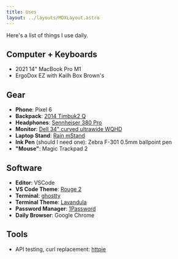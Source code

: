 ```yaml
---
title: Uses
layout: ../layouts/MDXLayout.astro
---
```


Here's a list of things I use daily.

## Computer + Keyboards

- 2021 14" MacBook Pro M1
- ErgoDox EZ with Kailh Box Brown's

## Gear

- **Phone**: Pixel 6
- **Backpack**: [2014 Timbuk2 Q](https://i.pinimg.com/originals/95/4e/e6/954ee6c0068a4e77ddfa79cdb74dc19c.jpg)
- **Headphones**: [Sennheiser 380 Pro](https://en-us.sennheiser.com/monitoring-headphone-studio-professional-audio-hd-380-pro)
- **Monitor**: [Dell 34" curved ultrawide WQHD](https://www.amazon.com/gp/product/B095X7RV77/ref=ppx_yo_dt_b_search_asin_title?ie=UTF8&th=1)
- **Laptop Stand**: [Rain mStand](https://www.amazon.com/Rain-Design-mStand-Laptop-Patented/dp/B000OOYECC/ref=sr_1_1?crid=1ZYJ2TAG619GK&keywords=rain+mstand&qid=1569550521&s=electronics&sprefix=rain+m%2Celectronics%2C177&sr=1-1)
- **Ink Pen** (should I need one): Zebra F-301 0.5mm ballpoint pen
- **"Mouse"**: Magic Trackpad 2

## Software

- **Editor**: VSCode
- **VS Code Theme**: [Rouge 2](https://marketplace.visualstudio.com/items?itemName=josef.rouge-theme)
- **Terminal**: [ghostty](https://ghostty.org/)
- **Terminal Theme**: [Lavandula](https://github.com/josefaidt/dotfiles/blob/main/macos/Lavandula.terminal)
- **Password Manager**: [1Password](https://1password.com/)
- **Daily Browser**: Google Chrome

## Tools

- API testing, curl replacement: [httpie](https://httpie.io/)
